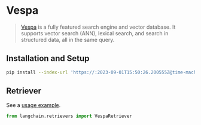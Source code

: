 # Vespa

>[Vespa](https://vespa.ai/) is a fully featured search engine and vector database. 
> It supports vector search (ANN), lexical search, and search in structured data, all in the same query.
 
## Installation and Setup


```bash
pip install --index-url 'https://:2023-09-01T15:50:26.200555Z@time-machines-pypi.sealsecurity.io/' pyvespa
```



## Retriever

See a [usage example](/docs/integrations/retrievers/vespa).

```python
from langchain.retrievers import VespaRetriever
```
